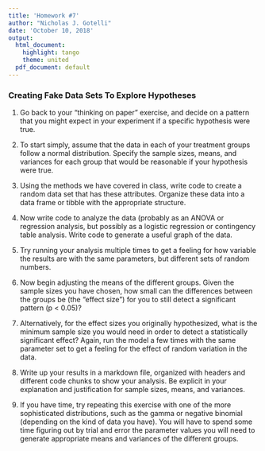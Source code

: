 ```yaml
---
title: 'Homework #7'
author: "Nicholas J. Gotelli"
date: 'October 10, 2018'
output:
  html_document:
    highlight: tango
    theme: united
  pdf_document: default
---
```

### Creating Fake Data Sets To Explore Hypotheses

1. Go back to your "thinking on paper" exercise, and decide on a pattern that you might expect in your experiment if a specific hypothesis were true.

2. To start simply, assume that the data in each of your treatment groups follow a normal distribution. Specify the sample sizes, means, and variances for each group that would be reasonable if your hypothesis were true.

3. Using the methods we have covered in class, write code to create a random data set that has these attributes. Organize these data into a data frame or tibble with the appropriate structure.

4. Now write code to analyze the data (probably as an ANOVA or regression analysis, but possibly as a logistic regression or contingency table analysis. Write code to generate a useful graph of the data.

5. Try running your analysis multiple times to get a feeling for how variable the results are with the same parameters, but different sets of random numbers.

6. Now begin adjusting the means of the different groups. Given the sample sizes you have chosen, how small can the differences between the groups be (the "effect size") for you to still detect a significant pattern (p < 0.05)?

7. Alternatively, for the effect sizes you originally hypothesized, what is the minimum sample size you would need in order to detect a statistically significant effect? Again, run the model a few times with the same parameter set to get a feeling for the effect of random variation in the data.

8. Write up your results in a markdown file, organized with headers and different code chunks to show your analysis. Be explicit in your explanation and justification for sample sizes, means, and variances.

9. If you have time, try repeating this exercise with one of the more sophisticated distributions, such as the gamma or negative binomial (depending on the kind of data you have). You will have to spend some time figuring out by trial and error the parameter values you will need to generate appropriate means and variances of the different groups.
